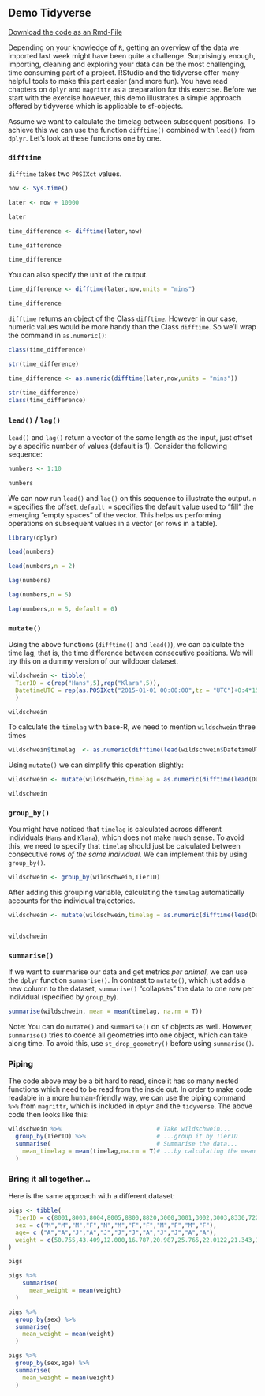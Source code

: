 ## Demo Tidyverse

[Download the code as an Rmd-File](W2_4_demo_tidyverse.Rmd)

Depending on your knowledge of `R`, getting an overview of the data we imported last week might have been quite a challenge. Surprisingly enough, importing, cleaning and exploring your data can be the most challenging, time consuming part of a project. RStudio and the tidyverse offer many helpful tools to make this part easier (and more fun). You have read chapters on `dplyr` and `magrittr` as a preparation for this exercise. Before we start with the exercise however, this demo illustrates a simple approach offered by tidyverse which is applicable to sf-objects.

Assume we want to calculate the timelag between subsequent positions. To achieve this we can use the function `difftime()` combined with `lead()` from `dplyr`. Let's look at these functions one by one.


### `difftime`

`difftime` takes two `POSIXct` values.


```{r}
now <- Sys.time()

later <- now + 10000

later

time_difference <- difftime(later,now)

time_difference
```


```{r}
time_difference
```

You can also specify the unit of the output.

```{r}
time_difference <- difftime(later,now,units = "mins")
```

```{r}
time_difference
```


`difftime` returns an object of the Class `difftime`. However in our case, numeric values would be more handy than the Class `difftime`. So we'll wrap the command in `as.numeric()`:
```{r}
class(time_difference)

str(time_difference)
```



```{r}
time_difference <- as.numeric(difftime(later,now,units = "mins"))

str(time_difference)
class(time_difference)

```

### `lead()` / `lag()`


`lead()` and `lag()` return a vector of the same length as the input, just offset by a specific number of values (default is 1). Consider the following sequence:

```{r}
numbers <- 1:10

numbers
```

We can now run `lead()` and `lag()` on this sequence to illustrate the output. `n =` specifies the offset, `default =` specifies the default value used to "fill" the emerging "empty spaces" of the vector. This helps us performing operations on subsequent values in a vector (or rows in a table).

```{r}

library(dplyr)

lead(numbers)

lead(numbers,n = 2)

lag(numbers)

lag(numbers,n = 5)

lag(numbers,n = 5, default = 0)
```




### `mutate()`

Using the above functions (`difftime()` and `lead()`), we can calculate the time lag, that is, the time difference between consecutive positions. We will try this on a dummy version of our wildboar dataset.

```{r}
wildschwein <- tibble(
  TierID = c(rep("Hans",5),rep("Klara",5)),
  DatetimeUTC = rep(as.POSIXct("2015-01-01 00:00:00",tz = "UTC")+0:4*15*60, 2)
  )

wildschwein
```


To calculate the `timelag` with base-R, we need to mention `wildschwein` three times 

```{r}

wildschwein$timelag  <- as.numeric(difftime(lead(wildschwein$DatetimeUTC), wildschwein$DatetimeUTC))

```

Using `mutate()` we can simplify this operation slightly:

```{r}
wildschwein <- mutate(wildschwein,timelag = as.numeric(difftime(lead(DatetimeUTC),DatetimeUTC)))

wildschwein
```


### `group_by()`

You might have noticed that `timelag` is calculated across different individuals (`Hans` and `Klara`), which does not make much sense. 
To avoid this, we need to specify that `timelag` should just be calculated between consecutive rows *of the same individual*. We can implement this by using `group_by()`. 

```{r}
wildschwein <- group_by(wildschwein,TierID)
```

After adding this grouping variable, calculating the `timelag` automatically accounts for the individual trajectories.

```{r}
wildschwein <- mutate(wildschwein,timelag = as.numeric(difftime(lead(DatetimeUTC),DatetimeUTC)))


wildschwein
```



### `summarise()`

If we want to summarise our data and get metrics *per animal*, we can use the `dplyr` function `summarise()`. In contrast to `mutate()`, which just adds a new column to the dataset, `summarise()` "collapses" the data to one row per individual (specified by `group_by`).

```{r}
summarise(wildschwein, mean = mean(timelag, na.rm = T))
```

Note: You can do `mutate()` and `summarise()` on `sf` objects as well. However, `summarise()` tries to coerce all geometries into one object, which can take along time. To avoid this, use `st_drop_geometry()` before using `summarise()`. 

### Piping 

The code above may be a bit hard to read, since it has so many nested functions which need to be read from the inside out. In order to make code readable in a more human-friendly way, we can use the piping command `%>%` from `magrittr`, which is included in `dplyr` and the `tidyverse`. The above code then looks like this:

```{r}

wildschwein %>%                           # Take wildschwein...
  group_by(TierID) %>%                    # ...group it by TierID
  summarise(                              # Summarise the data...
    mean_timelag = mean(timelag,na.rm = T)# ...by calculating the mean timelag
  )
```


### Bring it all together...

Here is the same approach with a different dataset:

```{r}
pigs <- tibble(
  TierID = c(8001,8003,8004,8005,8800,8820,3000,3001,3002,3003,8330,7222),
  sex = c("M","M","M","F","M","M","F","F","M","F","M","F"),
  age= c ("A","A","J","A","J","J","J","A","J","J","A","A"),
  weight = c(50.755,43.409,12.000,16.787,20.987,25.765,22.0122,21.343,12.532,54.32,11.027,88.08)
)

pigs

pigs %>%
    summarise(         
      mean_weight = mean(weight)
  )

pigs %>%
  group_by(sex) %>%
  summarise(         
    mean_weight = mean(weight)
  )

pigs %>%
  group_by(sex,age) %>%
  summarise(         
    mean_weight = mean(weight)
  )

```


